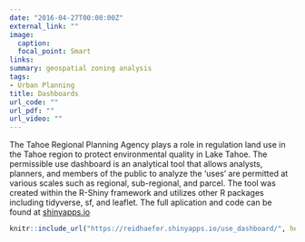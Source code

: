 ```yaml
---
date: "2016-04-27T00:00:00Z"
external_link: ""
image:
  caption: 
  focal_point: Smart
links:
summary: geospatial zoning analysis
tags:
- Urban Planning
title: Dashboards
url_code: ""
url_pdf: ""
url_video: ""
---
```


The Tahoe Regional Planning Agency plays a role in regulation land use in the Tahoe region to protect environmental quality in Lake Tahoe. The permissible use dashboard is an analytical tool that allows analysts, planners, and members of the public to analyze the 'uses' are permitted at various scales such as regional, sub-regional, and parcel. The tool was created within the R-Shiny framework and utilizes other R packages including tidyverse, sf, and leaflet. The full aplication and code can be found at [shinyapps.io](https://reidhaefer.shinyapps.io/use_dashboard/)

```r
knitr::include_url("https://reidhaefer.shinyapps.io/use_dashboard/", height="800px")
```